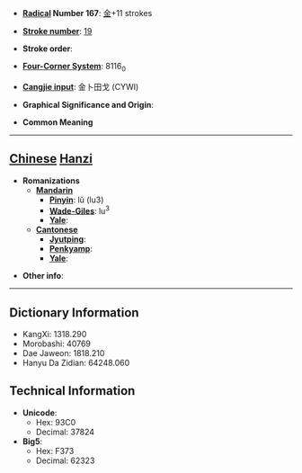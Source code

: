 * '''[[Wiktionary:Chinese radical index| Radical]] Number 167''': [[Wiktionary:Chinese radical index 金|金]]+11 strokes

* '''[[Wiktionary:Chinese total strokes index|Stroke number]]''': [[Wiktionary:Chinese total strokes index 19|19]]

* '''Stroke order''': 

* '''[[Wiktionary:Chinese four corner index|Four-Corner System]]''': 8116<sub>0</sub>

* '''[[Wiktionary:Chinese Cangjie index|Cangjie input]]''': 金卜田戈 (CYWI)

* '''Graphical Significance and Origin''': 

* '''Common Meaning'''

----

== [[Chinese]] [[Hanzi]] ==

* '''Romanizations'''
** '''[[Mandarin]]'''
*** '''[[Pinyin]]''': lǔ (lu3)
*** '''[[Wade-Giles]]''': lu<sup>3</sup>
*** '''[[Yale]]''': 
** '''[[Cantonese]]'''
*** '''[[Jyutping]]''':
*** '''[[Penkyamp]]''': 
*** '''[[Yale]]''': 

* '''Other info''': 

----

== Dictionary Information ==

* KangXi: 1318.290
* Morobashi: 40769
* Dae Jaweon: 1818.210
* Hanyu Da Zidian: 64248.060

== Technical Information ==

* '''Unicode''':
** Hex: 93C0
** Decimal: 37824
* '''Big5''':
** Hex: F373
** Decimal: 62323